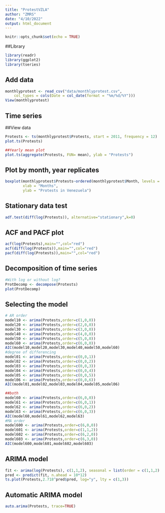 ```yaml
---
title: "ProtestVZLA"
author: "ZMRS"
date: "4/10/2022"
output: html_document
---
```


```r
knitr::opts_chunk$set(echo = TRUE)
```

##Library
```r
library(readr)
library(ggplot2)
library(tseries)
```


## Add data
```r
monthlyprotest <- read_csv("data/monthlyprotest.csv", 
    col_types = cols(Date = col_date(format = "%m/%d/%Y")))
View(monthlyprotest)
```
## Time series
##View data
```r
Protests <- ts(monthlyprotest$Protests, start = 2011, frequency = 12)
plot.ts(Protests)

##Yearly mean plot
plot.ts(aggregate(Protests, FUN= mean), ylab = "Protests")
```

## Plot by month, year replicates

```r

boxplot(monthlyprotest$Protests~ordered(monthlyprotest$Month, levels = c("January","February","March","April","May","June","July","August","September","October","November","December")),
        xlab = "Months",
        ylab = "Protests in Venezuela")

```

## Stationary data test

```r
adf.test(diff(log(Protests)), alternative="stationary",k=0)
```

## ACF and PACF plot
```r
acf(log(Protests),main="",col="red")
acf(diff(log(Protests)),main="",col="red")
pacf(diff(log(Protests)),main="",col="red")
```

## Decomposition of time series

```r
#With log or without log?
ProtDecomp <- decompose(Protests)
plot(ProtDecomp)
```

## Selecting the model
```r
# AR order
model10 <- arima(Protests,order=c(1,0,0))
model20 <- arima(Protests,order=c(2,0,0))
model30 <- arima(Protests,order=c(3,0,0))
model40 <- arima(Protests,order=c(4,0,0))
model50 <- arima(Protests,order=c(5,0,0))
model60 <- arima(Protests,order=c(6,0,0))
AIC(model10,model20,model30,model40,model50,model60)
#degree of differencing
model01 <- arima(Protests,order=c(0,0,1))
model02 <- arima(Protests,order=c(0,0,2))
model03 <- arima(Protests,order=c(0,0,3))
model04 <- arima(Protests,order=c(0,0,4))
model05 <- arima(Protests,order=c(0,0,5))
model06 <- arima(Protests,order=c(0,0,6))
AIC(model01,model02,model03,model04,model05,model06)

##both
model60 <- arima(Protests,order=c(6,0,0))
model61 <- arima(Protests,order=c(6,0,1))
model62 <- arima(Protests,order=c(6,0,2))
model63 <- arima(Protests,order=c(6,0,3))
AIC(model60,model61,model62,model63)
#MA order
model600 <- arima(Protests,order=c(6,0,0))
model601 <- arima(Protests,order=c(1,1,2))
model602 <- arima(Protests,order=c(6,2,0))
model603 <- arima(Protests,order=c(6,3,0))
AIC(model600,model601,model602,model603)
```



## ARIMA model
```r
fit <- arima(log(Protests), c(1,1,2), seasonal = list(order = c(1,1,2), period = 12))
pred <- predict(fit, n.ahead = 10*12)
ts.plot(Protests,2.718^pred$pred, log="y", lty = c(1,3))
```

## Automatic ARIMA model
```r
auto.arima(Protests, trace=TRUE) 
```

